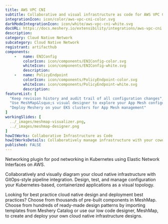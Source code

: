 ```yaml
---
title: AWS VPC CNI
subtitle: Collaborative and visual infrastructure as code for AWS VPC CNI
integrationIcon: icon/color/aws-vpc-cni-color.svg
darkModeIntegrationIcon: icon/white/aws-vpc-cni-white.svg
docURL: https://docs.meshery.io/extensibility/integrations/aws-vpc-cni
description: 
category: Cloud Native Network
subcategory: Cloud Native Network
registrant: artifacthub
components: 
	-	name: ENIConfig
		colorIcon: icon/components/ENIConfig-color.svg
		whiteIcon: icon/components/ENIConfig-white.svg
		description: 
	-	name: PolicyEndpoint
		colorIcon: icon/components/PolicyEndpoint-color.svg
		whiteIcon: icon/components/PolicyEndpoint-white.svg
		description: 
featureList: [
  "Keep revision history and audit trail of all configuration changes",
  "Use MeshMap&lsquo;s visual designer to explore your App Mesh configuration",
  "Deploy Meshery on your EKS clusters for App Mesh management"
]
workingSlides: [
  ../_images/meshmap-visualizer.png,
  ../_images/meshmap-designer.png
]
howItWorks: Collaborative Infrastructure as Code
howItWorksDetails: Collaboratively manage infrastructure with your coworkers synchronously sharing the same designs.
published: FALSE
---
```

<p>
Networking plugin for pod networking in Kubernetes using Elastic Network Interfaces on AWS.

</p>
<p>
    Collaboratively and visually diagram your cloud native infrastructure with GitOps-style pipeline integration. Design, test, and manage configuration your Kubernetes-based, containerized applications as a visual topology.
</p>
<p>
    Looking for best practice cloud native design and deployment best practices? Choose from thousands of pre-built components in MeshMap. Choose from hundreds of ready-made design patterns by importing templates from Meshery Catalog or use our low code designer, MeshMap, to create and deploy your own cloud native infrastructure designs.
</p>
